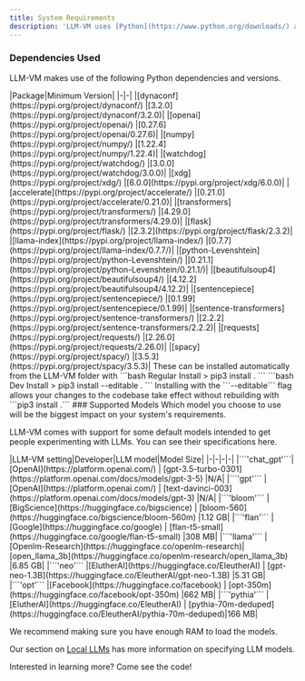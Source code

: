 ```yaml
---
title: System Requirements
description: 'LLM-VM uses [Python](https://www.python.org/downloads/) and is compatible with version 3.8 and higher.'
---
```


### Dependencies Used
LLM-VM makes use of the following Python dependencies and versions.

<Accordion title="Python Packages">
|Package|Minimum Version|
|-|-|
|[dynaconf](https://pypi.org/project/dynaconf/)					|[3.2.0](https://pypi.org/project/dynaconf/3.2.0)|
|[openai](https://pypi.org/project/openai/)					|[0.27.6](https://pypi.org/project/openai/0.27.6)|	
|[numpy](https://pypi.org/project/numpy/)					|[1.22.4](https://pypi.org/project/numpy/1.22.4)|
|[watchdog](https://pypi.org/project/watchdog/)					|[3.0.0](https://pypi.org/project/watchdog/3.0.0)|
|[xdg](https://pypi.org/project/xdg/)						|[6.0.0](https://pypi.org/project/xdg/6.0.0)|
|[accelerate](https://pypi.org/project/accelerate/)				|[0.21.0](https://pypi.org/project/accelerate/0.21.0)|
|[transformers](https://pypi.org/project/transformers/)				|[4.29.0](https://pypi.org/project/transformers/4.29.0)|
|[flask](https://pypi.org/project/flask/)					|[2.3.2](https://pypi.org/project/flask/2.3.2)|
|[llama-index](https://pypi.org/project/llama-index/) 				|[0.7.7](https://pypi.org/project/llama-index/0.7.7/)|
|[python-Levenshtein](https://pypi.org/project/python-Levenshtein/)		|[0.21.1](https://pypi.org/project/python-Levenshtein/0.21.1/)|
|[beautifulsoup4](https://pypi.org/project/beautifulsoup4/)			|[4.12.2](https://pypi.org/project/beautifulsoup4/4.12.2)|
|[sentencepiece](https://pypi.org/project/sentencepiece/)			|[0.1.99](https://pypi.org/project/sentencepiece/0.1.99)|
|[sentence-transformers](https://pypi.org/project/sentence-transformers/)	|[2.2.2](https://pypi.org/project/sentence-transformers/2.2.2)|
|[requests](https://pypi.org/project/requests/) 				|[2.26.0](https://pypi.org/project/requests/2.26.0)|
|[spacy](https://pypi.org/project/spacy/)					|[3.5.3](https://pypi.org/project/spacy/3.5.3)|

</Accordion>
These can be installed automatically from the LLM-VM folder with
<CodeGroup>
```bash Regular Install
> pip3 install .
```
```bash Dev Install
> pip3 install --editable .
```
</CodeGroup>
<Note>Installing with the ```--editable``` flag allows your changes to the codebase take effect without rebuilding with ```pip3 install .```</Note>
### Supported Models
Which model you choose to use will be the biggest impact on your system's requirements.

LLM-VM comes with support for some default models intended to get people experimenting with LLMs. You can see their specifications here.

<Accordion title="Supported LLMs with Default Models (and sizes)">
|LLM-VM setting|Developer|LLM model|Model Size|
|-|-|-|-|
|```'chat_gpt'```|[OpenAI](https://platform.openai.com/)			 | [gpt-3.5-turbo-0301](https://platform.openai.com/docs/models/gpt-3-5)     |N/A|
|```'gpt'```     |[OpenAI](https://platform.openai.com/)			 | [text-davinci-003](https://platform.openai.com/docs/models/gpt-3)         |N/A|
|```'bloom'```   |[BigScience](https://huggingface.co/bigscience)         | [bloom-560](https://huggingface.co/bigscience/bloom-560m)                 |1.12 GB|
|```'flan'```    |[Google](https://huggingface.co/google)	                 | [flan-t5-small](https://huggingface.co/google/flan-t5-small)              |308 MB|
|```'llama'```   |[Openlm-Research](https://huggingface.co/openlm-research)| [open_llama_3b](https://huggingface.co/openlm-research/open_llama_3b)     |6.85 GB|
|```'neo'```     |[ElutherAI](https://huggingface.co/EleutherAI)      	 | [gpt-neo-1.3B](https://huggingface.co/EleutherAI/gpt-neo-1.3B)	     |5.31 GB|
|```'opt'```     |[Facebook](https://huggingface.co/facebook)       	 | [opt-350m](https://huggingface.co/facebook/opt-350m)                      |662 MB|
|```'pythia'```  |[ElutherAI](https://huggingface.co/EleutherAI)      	 | [pythia-70m-deduped](https://huggingface.co/EleutherAI/pythia-70m-deduped)|166 MB|


</Accordion>

We recommend making sure you have enough RAM to load the models.

Our section on [Local LLMs](quickstart/local_llms) has more information on specifying LLM models.

<Card
    title="Visit our Github Repo"
    icon="pen-to-square"
    href="https://github.com/anarchy-ai/llm-vm"
    >
    Interested in learning more? Come see the code!
</Card>